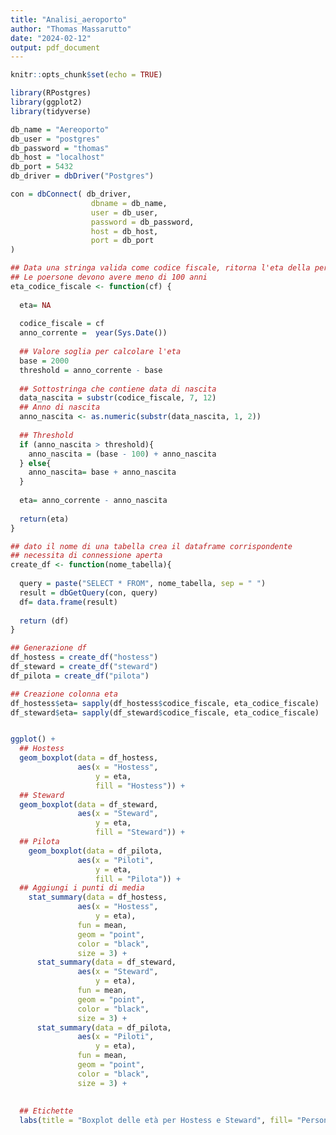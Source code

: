 ```yaml
---
title: "Analisi_aeroporto"
author: "Thomas Massarutto"
date: "2024-02-12"
output: pdf_document
---
```


```r
knitr::opts_chunk$set(echo = TRUE)

library(RPostgres)
library(ggplot2)
library(tidyverse)
```

```r
db_name = "Aereoporto"
db_user = "postgres"
db_password = "thomas"
db_host = "localhost"
db_port = 5432
db_driver = dbDriver("Postgres")

con = dbConnect( db_driver,
                  dbname = db_name,
                  user = db_user,
                  password = db_password,
                  host = db_host,
                  port = db_port
)
```

```r
## Data una stringa valida come codice fiscale, ritorna l'eta della persona
## Le poersone devono avere meno di 100 anni
eta_codice_fiscale <- function(cf) {
  
  eta= NA
  
  codice_fiscale = cf
  anno_corrente =  year(Sys.Date())
  
  ## Valore soglia per calcolare l'eta
  base = 2000
  threshold = anno_corrente - base
  
  ## Sottostringa che contiene data di nascita
  data_nascita = substr(codice_fiscale, 7, 12)
  ## Anno di nascita
  anno_nascita <- as.numeric(substr(data_nascita, 1, 2))
  
  ## Threshold
  if (anno_nascita > threshold){
    anno_nascita = (base - 100) + anno_nascita
  } else{
    anno_nascita= base + anno_nascita
  }
  
  eta= anno_corrente - anno_nascita
  
  return(eta)
}

## dato il nome di una tabella crea il dataframe corrispondente
## necessita di connessione aperta
create_df <- function(nome_tabella){
  
  query = paste("SELECT * FROM", nome_tabella, sep = " ")
  result = dbGetQuery(con, query)
  df= data.frame(result)
  
  return (df)
}

```

```r
## Generazione df
df_hostess = create_df("hostess")
df_steward = create_df("steward")
df_pilota = create_df("pilota")

## Creazione colonna eta
df_hostess$eta= sapply(df_hostess$codice_fiscale, eta_codice_fiscale)
df_steward$eta= sapply(df_steward$codice_fiscale, eta_codice_fiscale)


ggplot() +
  ## Hostess
  geom_boxplot(data = df_hostess, 
               aes(x = "Hostess", 
                   y = eta,
                   fill = "Hostess")) +
  ## Steward
  geom_boxplot(data = df_steward, 
               aes(x = "Steward", 
                   y = eta, 
                   fill = "Steward")) +
  ## Pilota
    geom_boxplot(data = df_pilota, 
               aes(x = "Piloti", 
                   y = eta, 
                   fill = "Pilota")) +
  ## Aggiungi i punti di media
    stat_summary(data = df_hostess, 
               aes(x = "Hostess", 
                   y = eta), 
               fun = mean, 
               geom = "point", 
               color = "black", 
               size = 3) +
      stat_summary(data = df_steward, 
               aes(x = "Steward", 
                   y = eta), 
               fun = mean, 
               geom = "point", 
               color = "black", 
               size = 3) +
      stat_summary(data = df_pilota, 
               aes(x = "Piloti", 
                   y = eta), 
               fun = mean, 
               geom = "point", 
               color = "black", 
               size = 3) +
  
  
  ## Etichette
  labs(title = "Boxplot delle età per Hostess e Steward", fill= "Personale", x="")



```


```r


```

```r
```



